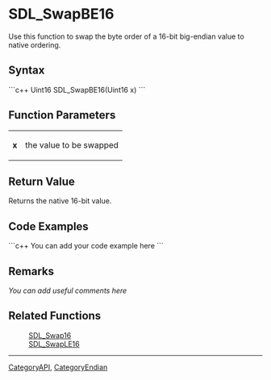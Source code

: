 <!-- pragma section-numbers off -->
<!-- pragma disable-camelcase -->

= SDL_SwapBE16 =
Use this function to swap the byte order of a 16-bit big-endian value to native ordering.


== Syntax ==
```c++
Uint16 SDL_SwapBE16(Uint16 x)
```

== Function Parameters ==
{|
|'''x'''
|the value to be swapped
|}

== Return Value ==
Returns the native 16-bit value.

== Code Examples ==
```c++
You can add your code example here
```

== Remarks ==
''You can add useful comments here''

== Related Functions ==
:[[SDL_Swap16]]
:[[SDL_SwapLE16]]

----
[[CategoryAPI]], [[CategoryEndian]]
